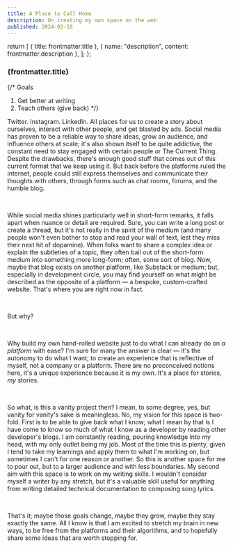 ```yaml
---
title: A Place to Call Home
description: On creating my own space on the web
published: 2024-02-18
---
```


  return [
    { title: frontmatter.title },
    { name: "description", content: frontmatter.description },
  ];
};


<style dangerouslySetInnerHTML={{
  __html: 
  `h3 {
    padding-bottom: var(--space-2xs);
  }`
}}>
</style>

### {frontmatter.title}

{/* Goals
1. Get better at writing
2. Teach others (give back) */}

Twitter. Instagram. LinkedIn. All places for us to create a story about ourselves, interact
with other people, and get blasted by ads. Social media has proven to be a reliable way to
share ideas, grow an audience, and influence others at scale; it's also shown itself to be
quite addictive, the constant need to stay engaged with certain people or The Current Thing.
Despite the drawbacks, there's enough good stuff that comes out of this current format that
we keep using it. But back before the platforms ruled the internet, people could still express
themselves and communicate their thoughts with others, through forms such as chat rooms, forums,
and the humble blog.

<br />

While social media shines particularly well in short-form remarks, it falls apart when nuance or
detail are required. Sure, you can write a long post or create a thread, but it's not really in
the spirit of the medium (and many people won't even bother to stop and read your wall of text,
lest they miss their next hit of dopamine). When folks want to share a complex idea or explain
the subtleties of a topic, they often bail out of the short-form medium into something more long-form;
often, some sort of blog. Now, maybe that blog exists on another platform, like Substack or medium;
but, especially in development circle, you may find yourself on what might be described as the
opposite of a platform — a bespoke, custom-crafted website. That's where you are right now in fact.

<br />

But why?

<br />

Why build my own hand-rolled website just to do what I can already do on <i>a platform</i> with ease?
I'm sure for many the answer is clear — it's the autonomy to do what I want; to create an experience
that is reflective of myself, not a company or a platform. There are no preconceived notions here,
it's a unique experience because it is my own. It's a place for stories, <i>my</i> stories.

<br />

So what, is this a vanity project then? I mean, to some degree, yes, but vanity for vanity's sake is
meaningless. No, my vision for this space is two-fold. First is to be able to give back what I know;
what I mean by that is I have come to know so much of what I know as a developer by reading other
developer's blogs. I am constantly reading, pouring knowledge into my head, with my only outlet being
my job. Most of the time this is plenty, given I tend to take my learnings and apply them to what
I'm working on, but sometimes I can't for one reason or another. So this is another space for me to
pour out, but to a larger audience and with less boundaries. My second aim with this space is to work
on my writing skills. I wouldn't consider myself a writer by any stretch, but it's a valuable skill
useful for anything from writing detailed technical documentation to composing song lyrics.

<br />

That's it; maybe those goals change, maybe they grow, maybe they stay exactly the same. All I know is that I am
excited to stretch my brain in new ways, to be free from the platforms and their algorithms, and to
hopefully share some ideas that are worth stopping for.